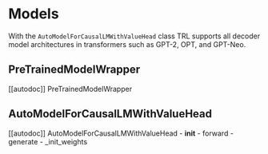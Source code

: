 # Models

With the `AutoModelForCausalLMWithValueHead` class TRL supports all decoder model architectures in transformers such as GPT-2, OPT, and GPT-Neo. 

## PreTrainedModelWrapper

[[autodoc]] PreTrainedModelWrapper

## AutoModelForCausalLMWithValueHead


[[autodoc]] AutoModelForCausalLMWithValueHead
    - __init__
    - forward
    - generate
    - _init_weights